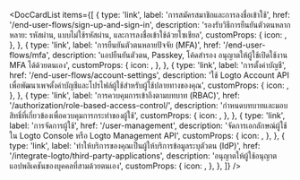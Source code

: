 
<DocCardList
  items={[
    {
      type: 'link',
      label: 'การสมัครสมาชิกและการลงชื่อเข้าใช้',
      href: '/end-user-flows/sign-up-and-sign-in',
      description:
        'รองรับวิธีการยืนยันตัวตนหลากหลาย: รหัสผ่าน, แบบไม่ใช้รหัสผ่าน, และการลงชื่อเข้าใช้ด้วยโซเชียล',
      customProps: {
        icon: <SignInIcon />,
      },
    },
    {
      type: 'link',
      label: 'การยืนยันตัวตนหลายปัจจัย (MFA)',
      href: '/end-user-flows/mfa',
      description: 'แอปยืนยันตัวตน, Passkey, โค้ดสำรอง อนุญาตให้ผู้ใช้เปิดใช้งาน MFA ได้ด้วยตนเอง',
      customProps: {
        icon: <LockIcon />,
      },
    },
    {
      type: 'link',
      label: 'การตั้งค่าบัญชี',
      href: '/end-user-flows/account-settings',
      description:
        'ใช้ Logto Account API เพื่อพัฒนาเพจตั้งค่าบัญชีและโปรไฟล์ผู้ใช้สำหรับผู้ใช้ปลายทางของคุณ',
      customProps: {
        icon: <GearIcon />,
      },
    },
    {
      type: 'link',
      label: 'การควบคุมการเข้าถึงตามบทบาท (RBAC)',
      href: '/authorization/role-based-access-control/',
      description: 'กำหนดบทบาทและมอบสิทธิ์ที่เกี่ยวข้องเพื่อควบคุมการกระทำของผู้ใช้',
      customProps: {
        icon: <AuthorizationIcon />,
      },
    },
    {
      type: 'link',
      label: 'การจัดการผู้ใช้',
      href: '/user-management',
      description: 'จัดการเอกลักษณ์ผู้ใช้ใน Logto Console หรือ Logto Management API',
      customProps: {
        icon: <UserManagementIcon />,
      },
    },
    {
      type: 'link',
      label: 'ทำให้บริการของคุณเป็นผู้ให้บริการข้อมูลระบุตัวตน (IdP)',
      href: '/integrate-logto/third-party-applications',
      description: 'อนุญาตให้ผู้ใช้อนุญาตแอปพลิเคชันของบุคคลที่สามด้วยตนเอง',
      customProps: {
        icon: <SecurityIcon />,
      },
    },
  ]}
/>
